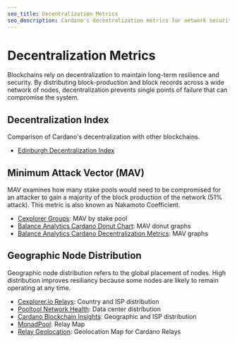 ```yaml
---
seo_title: Decentralization Metrics
seo_description: Cardano's decentralization metrics for network security. Explore key metrics like MAV, nakamoto coefficient, ISPs, and geographic distribution of nodes.
---
```


# Decentralization Metrics

Blockchains rely on decentralization to maintain long-term resilience and security. By distributing block-production and block records across a wide network of nodes, decentralization prevents single points of failure that can compromise the system.

## Decentralization Index

Comparison of Cardano's decentralization with other blockchains.

- [Edinburgh Decentralization Index](http://blockchainlab.inf.ed.ac.uk/edi-dashboard/)

## Minimum Attack Vector (MAV)

MAV examines how many stake pools would need to be compromised for an attacker to gain a majority of the block production of the network (51% attack). This metric is also known as Nakamoto Coefficient.  

- [Cexplorer Groups](https://cexplorer.io/groups): MAV by stake pool
- [Balance Analytics Cardano Donut Chart](https://www.balanceanalytics.io/chartboards/donut_shop): MAV donut graphs
- [Balance Analytics Cardano Decentralization Metrics](https://www.balanceanalytics.io/chartboards/decentralization): MAV graphs

## Geographic Node Distribution

Geographic node distribution refers to the global placement of nodes. High distribution improves resiliancy because some nodes are likely to remain operating at any time. 

- [Cexplorer.io Relays](https://cexplorer.io/relays): Country and ISP distribution 
- [Pooltool Network Health](https://pooltool.io/networkhealth): Data center distribution
- [Cardano Blockchain Insights](https://lookerstudio.google.com/s/m24jHTNX1DM): Geographic and ISP distribution
- [MonadPool](https://monadpool.com/cardano.html): Relay Map
- [Relay Geolocation](https://relaygeolocatio.netlify.app/): Geolocation Map for Cardano Relays